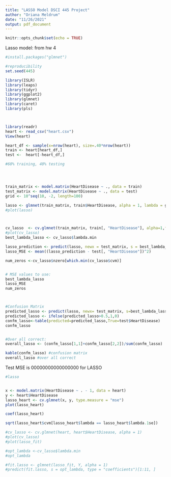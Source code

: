 ```yaml
---
title: "LASSO Model DSCI 445 Project"
author: "Oriana Meldrum"
date: "11/26/2021"
output: pdf_document
---
```


```r
knitr::opts_chunk$set(echo = TRUE)
```

Lasso model: from hw 4

```r
#install.packages("glmnet")

#reproducibility
set.seed(445)

library(ISLR)
library(leaps)
library(tidyr)
library(ggplot2)
library(glmnet)
library(caret)
library(pls) 



library(readr)
heart <- read_csv("heart.csv")
View(heart)

heart_df <- sample(x=nrow(heart), size=.40*nrow(heart))
train <- heart[heart_df,]
test <-  heart[-heart_df,]


```

```r
#60% training, 40% testing




train_matrix <- model.matrix(HeartDisease ~ ., data = train)
test_matrix <- model.matrix(HeartDisease ~ ., data = test)
grid <- 10^seq(10, -2, length=100)

lasso <- glmnet(train_matrix, train$HeartDisease, alpha = 1, lambda = grid, thresh = 1e-12, family = "binomial")
#plot(lasso)



cv_lasso  <- cv.glmnet(train_matrix, train[, "HeartDisease"], alpha=1,family = "binomial")
#plot(cv_lasso)
best_lambda_lasso <- cv_lasso$lambda.min

lasso_prediction <- predict(lasso, newx = test_matrix, s = best_lambda_lasso)
lasso_MSE <- mean((lasso_prediction - test[, "HeartDisease"])^2)

num_zeros <-cv_lasso$nzero[which.min(cv_lasso$cvm)]


# MSE values to use:
best_lambda_lasso
lasso_MSE
num_zeros



#Confusion Matrix
predicted_lasso <- predict(lasso, newx= test_matrix, s=best_lambda_lasso)
predicted_lasso <- ifelse(predicted_lasso>0.5,1,0)
confm_lasso<-table(predicted=predicted_lasso,True=test$HeartDisease)
confm_lasso


#Over all correct:
overall_lasso <- (confm_lasso[1,1]+confm_lasso[2,2])/sum(confm_lasso)

kable(confm_lasso) #confusion matrix
overall_lasso #over all correct

```
Test MSE is  00000000000000000 for LASSO


```r
#lasso


x <- model.matrix(HeartDisease ~ . - 1, data = heart)
y <- heart$HeartDisease
lasso_heart <- cv.glmnet(x, y, type.measure = "mse")
plot(lasso_heart)

coef(lasso_heart)

sqrt(lasso_heart$cvm[lasso_heart$lambda == lasso_heart$lambda.1se])


```


```r

#cv_lasso <- cv.glmnet(heart, heart$HeartDisease, alpha = 1)
#plot(cv_lasso)
#plot(lasso_fit)

#opt_lambda <-cv_lasso$lambda.min
#opt_lambda

#fit.lasso <- glmnet(lasso_fit, Y, alpha = 1)
#predict(fit.lasso, s = opt_lambda, type = "coefficients")[1:11, ]


```


